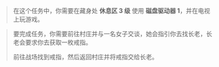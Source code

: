 > 在这个任务中，你需要在藏身处 **休息区 3 级** 使用 **磁盘驱动器 1**，并在电视上玩游戏。

> 要完成任务，你需要前往村庄并与一名女子交谈，她会指引你去找长老，长老会要求你去获取一枚戒指。
>
> 前往战场找到戒指，然后返回村庄并将戒指交给长老。